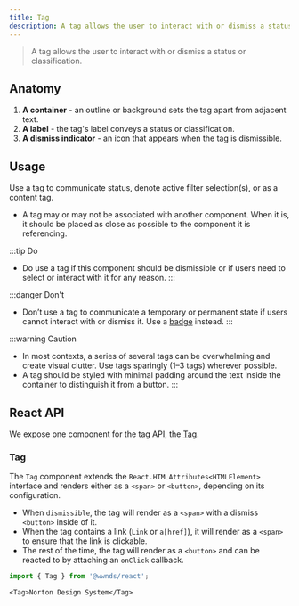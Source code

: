 ```yaml
---
title: Tag
description: A tag allows the user to interact with or dismiss a status or classification.
---
```



> A tag allows the user to interact with or dismiss a status or classification.

## Anatomy

1. **A container** - an outline or background sets the tag apart from adjacent text.
1. **A label** - the tag's label conveys a status or classification.
1. **A dismiss indicator** - an icon that appears when the tag is dismissible.

## Usage

Use a tag to communicate status, denote active filter selection(s), or as a content tag.

- A tag may or may not be associated with another component.
When it is, it should be placed as close as possible to the component it is referencing.

:::tip Do
- Do use a tag if this component should be dismissible or if users need to select or interact with it for any reason.
:::

:::danger Don't
- Don’t use a tag to communicate a temporary or permanent state if users cannot interact with or dismiss it. Use a [badge](badge) instead.
:::

:::warning Caution
- In most contexts, a series of several tags can be overwhelming and create visual clutter. Use tags sparingly (1–3 tags) wherever possible.
- A tag should be styled with minimal padding around the text inside the container to distinguish it from a button.
:::

## React API

We expose one component for the tag API, the [Tag](https://github.com/wwnorton/design-system/tree/main/packages/react/src/components/Tag).

### Tag

The `Tag` component extends the `React.HTMLAttributes<HTMLElement>` interface and renders either as a `<span>` or `<button>`, depending on its configuration.

- When `dismissible`, the tag will render as a `<span>` with a dismiss `<button>` inside of it.
- When the tag contains a link (`Link` or `a[href]`), it will render as a `<span>` to ensure that the link is clickable.
- The rest of the time, the tag will render as a `<button>` and can be reacted to by attaching an `onClick` callback.

```js
import { Tag } from '@wwnds/react';
```

```tsx live
<Tag>Norton Design System</Tag>
```

<PropsTable from={Tag} />

